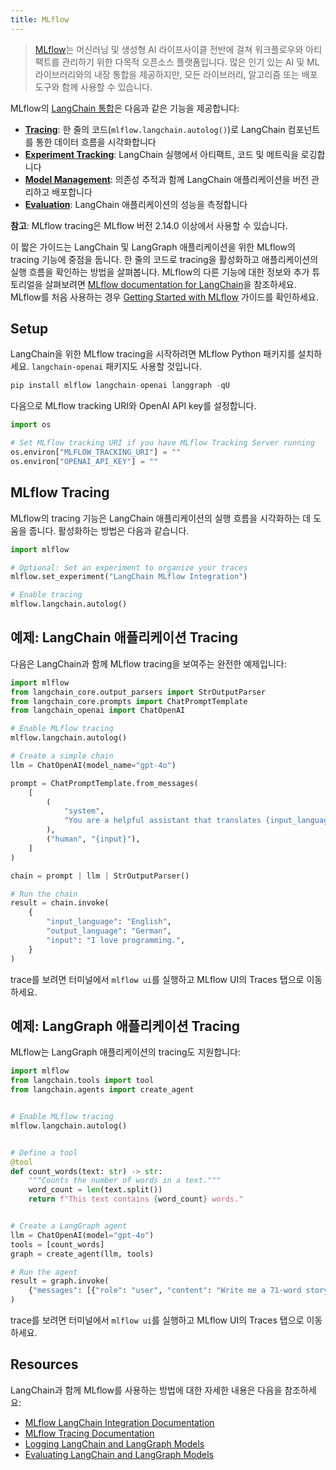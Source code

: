 ```yaml
---
title: MLflow
---
```


>[MLflow](https://mlflow.org/)는 머신러닝 및 생성형 AI 라이프사이클 전반에 걸쳐 워크플로우와 아티팩트를 관리하기 위한 다목적 오픈소스 플랫폼입니다. 많은 인기 있는 AI 및 ML 라이브러리와의 내장 통합을 제공하지만, 모든 라이브러리, 알고리즘 또는 배포 도구와 함께 사용할 수 있습니다.

MLflow의 [LangChain 통합](https://mlflow.org/docs/latest/llms/langchain/autologging.html)은 다음과 같은 기능을 제공합니다:

- **[Tracing](https://mlflow.org/docs/latest/llms/langchain/autologging.html)**: 한 줄의 코드(`mlflow.langchain.autolog()`)로 LangChain 컴포넌트를 통한 데이터 흐름을 시각화합니다
- **[Experiment Tracking](https://mlflow.org/docs/latest/llms/langchain/index.html#experiment-tracking)**: LangChain 실행에서 아티팩트, 코드 및 메트릭을 로깅합니다
- **[Model Management](https://mlflow.org/docs/latest/model-registry.html)**: 의존성 추적과 함께 LangChain 애플리케이션을 버전 관리하고 배포합니다
- **[Evaluation](https://mlflow.org/docs/latest/llms/langchain/index.html#mlflow-evaluate)**: LangChain 애플리케이션의 성능을 측정합니다

**참고**: MLflow tracing은 MLflow 버전 2.14.0 이상에서 사용할 수 있습니다.

이 짧은 가이드는 LangChain 및 LangGraph 애플리케이션을 위한 MLflow의 tracing 기능에 중점을 둡니다. 한 줄의 코드로 tracing을 활성화하고 애플리케이션의 실행 흐름을 확인하는 방법을 살펴봅니다. MLflow의 다른 기능에 대한 정보와 추가 튜토리얼을 살펴보려면 [MLflow documentation for LangChain](https://mlflow.org/docs/latest/llms/langchain/index.html)을 참조하세요. MLflow를 처음 사용하는 경우 [Getting Started with MLflow](https://mlflow.org/docs/latest/getting-started/index.html) 가이드를 확인하세요.

## Setup

LangChain을 위한 MLflow tracing을 시작하려면 MLflow Python 패키지를 설치하세요. `langchain-openai` 패키지도 사용할 것입니다.

```python
pip install mlflow langchain-openai langgraph -qU
```

다음으로 MLflow tracking URI와 OpenAI API key를 설정합니다.

```python
import os

# Set MLflow tracking URI if you have MLflow Tracking Server running
os.environ["MLFLOW_TRACKING_URI"] = ""
os.environ["OPENAI_API_KEY"] = ""
```

## MLflow Tracing

MLflow의 tracing 기능은 LangChain 애플리케이션의 실행 흐름을 시각화하는 데 도움을 줍니다. 활성화하는 방법은 다음과 같습니다.

```python
import mlflow

# Optional: Set an experiment to organize your traces
mlflow.set_experiment("LangChain MLflow Integration")

# Enable tracing
mlflow.langchain.autolog()
```

## 예제: LangChain 애플리케이션 Tracing

다음은 LangChain과 함께 MLflow tracing을 보여주는 완전한 예제입니다:

```python
import mlflow
from langchain_core.output_parsers import StrOutputParser
from langchain_core.prompts import ChatPromptTemplate
from langchain_openai import ChatOpenAI

# Enable MLflow tracing
mlflow.langchain.autolog()

# Create a simple chain
llm = ChatOpenAI(model_name="gpt-4o")

prompt = ChatPromptTemplate.from_messages(
    [
        (
            "system",
            "You are a helpful assistant that translates {input_language} to {output_language}.",
        ),
        ("human", "{input}"),
    ]
)

chain = prompt | llm | StrOutputParser()

# Run the chain
result = chain.invoke(
    {
        "input_language": "English",
        "output_language": "German",
        "input": "I love programming.",
    }
)
```

trace를 보려면 터미널에서 `mlflow ui`를 실행하고 MLflow UI의 Traces 탭으로 이동하세요.

## 예제: LangGraph 애플리케이션 Tracing

MLflow는 LangGraph 애플리케이션의 tracing도 지원합니다:

```python
import mlflow
from langchain.tools import tool
from langchain.agents import create_agent


# Enable MLflow tracing
mlflow.langchain.autolog()


# Define a tool
@tool
def count_words(text: str) -> str:
    """Counts the number of words in a text."""
    word_count = len(text.split())
    return f"This text contains {word_count} words."


# Create a LangGraph agent
llm = ChatOpenAI(model="gpt-4o")
tools = [count_words]
graph = create_agent(llm, tools)

# Run the agent
result = graph.invoke(
    {"messages": [{"role": "user", "content": "Write me a 71-word story about a cat."}]}
)
```

trace를 보려면 터미널에서 `mlflow ui`를 실행하고 MLflow UI의 Traces 탭으로 이동하세요.

## Resources

LangChain과 함께 MLflow를 사용하는 방법에 대한 자세한 내용은 다음을 참조하세요:

- [MLflow LangChain Integration Documentation](https://mlflow.org/docs/latest/llms/langchain/index.html)
- [MLflow Tracing Documentation](https://mlflow.org/docs/latest/llms/tracing/index.html)
- [Logging LangChain and LangGraph Models](https://mlflow.org/docs/latest/llms/langchain/index.html#logging-models-from-code)
- [Evaluating LangChain and LangGraph Models](https://mlflow.org/docs/latest/llms/langchain/index.html#how-can-i-evaluate-a-langgraph-agent)